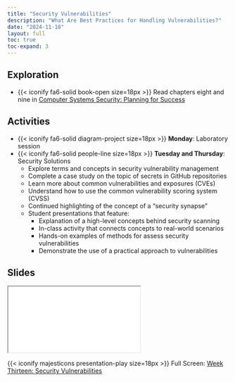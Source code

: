 ```yaml
---
title: "Security Vulnerabilities"
description: "What Are Best Practices for Handling Vulnerabilities?"
date: "2024-11-18"
layout: full
toc: true
toc-expand: 3
---
```


## Exploration

- {{< iconify fa6-solid book-open size=18px >}} Read chapters eight and nine in
[Computer Systems Security: Planning for
Success](https://web.njit.edu/~rt494/security/)

## Activities

- {{< iconify fa6-solid diagram-project size=18px >}} **Monday**: Laboratory session
- {{< iconify fa6-solid people-line size=18px >}} **Tuesday and Thursday**:
Security Solutions
  - Explore terms and concepts in security vulnerability management
  - Complete a case study on the topic of secrets in GitHub repositories
  - Learn more about common vulnerabilities and exposures (CVEs)
  - Understand how to use the common vulnerability scoring system (CVSS)
  - Continued highlighting of the concept of a "security synapse"
  - Student presentations that feature:
    - Explanation of a high-level concepts behind security scanning
    - In-class activity that connects concepts to real-world scenarios
    - Hands-on examples of methods for assess security vulnerabilities
    - Demonstrate the use of a practical approach to vulnerabilities

## Slides

```{=html}
<iframe class="slide-deck" src="../../slides/weekthirteen/"></iframe>
```

{{< iconify majesticons presentation-play size=18px >}} Full Screen: [Week
Thirteen: Security Vulnerabilities](../../slides/weekthirteen/)
